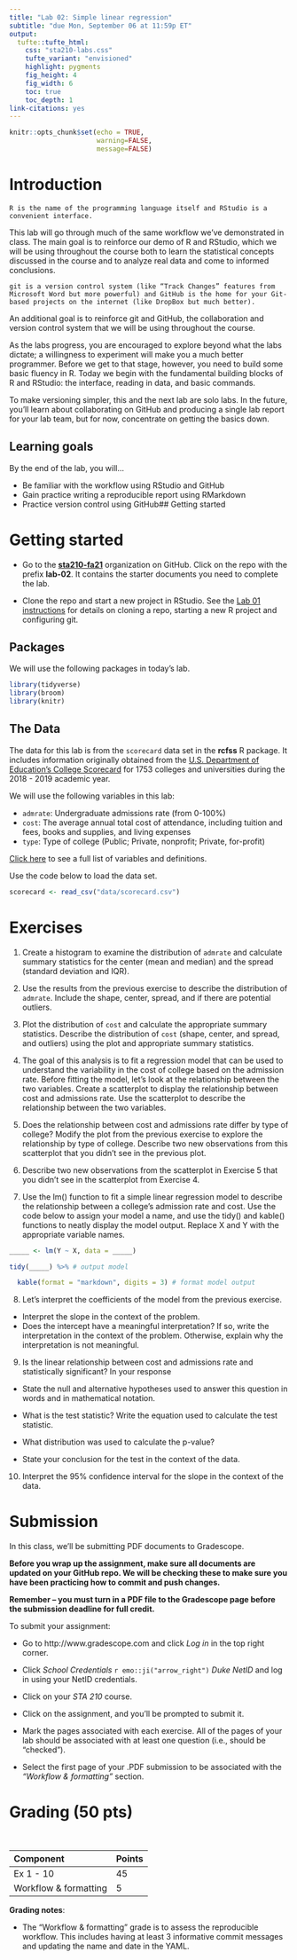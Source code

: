 ```yaml
---
title: "Lab 02: Simple linear regression"
subtitle: "due Mon, September 06 at 11:59p ET"
output: 
  tufte::tufte_html:
    css: "sta210-labs.css"
    tufte_variant: "envisioned"
    highlight: pygments
    fig_height: 4
    fig_width: 6
    toc: true
    toc_depth: 1
link-citations: yes
---
```


```r
knitr::opts_chunk$set(echo = TRUE,
                      warning=FALSE, 
                      message=FALSE)
```


# Introduction

```marginfigure
R is the name of the programming language itself and RStudio is a convenient interface.
```

This lab will go through much of the same workflow we've demonstrated in class.
The main goal is to reinforce our demo of R and RStudio, which we will be using throughout the course both to learn the statistical concepts discussed in the course and to analyze real data and come to informed conclusions.

```marginfigure
git is a version control system (like “Track Changes” features from Microsoft Word but more powerful) and GitHub is the home for your Git-based projects on the internet (like DropBox but much better).
```

An additional goal is to reinforce git and GitHub, the collaboration and version control system that we will be using throughout the course.

As the labs progress, you are encouraged to explore beyond what the labs dictate; a willingness to experiment will make you a much better programmer.
Before we get to that stage, however, you need to build some basic fluency in R.
Today we begin with the fundamental building blocks of R and RStudio: the interface, reading in data, and basic commands.

To make versioning simpler, this and the next lab are solo labs. In the future, you'll learn about collaborating on GitHub and producing a single lab report for your lab team, but for now, concentrate on getting the basics down.

## Learning goals 

By the end of the lab, you will...

- Be familiar with the workflow using RStudio and GitHub
- Gain practice writing a reproducible report using RMarkdown
- Practice version control using GitHub## Getting started 

# Getting started 

-   Go to the [**sta210-fa21**](https://www.github.com/sta210-fa21) organization on GitHub. Click on the repo with the prefix **lab-02**. It contains the starter documents you need to complete the lab.

- Clone the repo and start a new project in RStudio. See the [Lab 01 instructions](https://sta210-fa21.netlify.app/labs/lab-01-ikea.html) for details on cloning a repo, starting a new R project and configuring git. 

## Packages

We will use the following packages in today’s lab.

```r
library(tidyverse)
library(broom)
library(knitr)
```

## The Data 


The data for this lab is from the `scorecard` data set in the **rcfss** R package. It includes information originally obtained from the [U.S. Department of Education’s College Scorecard](https://collegescorecard.ed.gov/data/) for 1753 colleges and universities during the 2018 - 2019 academic year. 

We will use the following variables in this lab: 

- `admrate`: Undergraduate admissions rate (from 0-100%)
- `cost`: The average annual total cost of attendance, including tuition and fees, books and supplies, and living expenses
- `type`: Type of college (Public; Private, nonprofit; Private, for-profit)

[Click here](https://uc-cfss.github.io/rcfss/reference/scorecard.html) to see a full list of variables and definitions. 

Use the code below to load the data set. 

```r
scorecard <- read_csv("data/scorecard.csv")
```


# Exercises

1. Create a histogram to examine the distribution of `admrate` and calculate summary statistics for the center (mean and median) and the spread (standard deviation and IQR). 

2. Use the results from the previous exercise to describe the distribution of `admrate`. Include the shape, center, spread, and if there are potential outliers. 

3.  Plot the distribution of `cost` and calculate the appropriate summary statistics. Describe the distribution of `cost` (shape, center, and spread, and outliers) using the plot and appropriate summary statistics.


4. The goal of this analysis is to fit a regression model that can be used to understand the variability in the cost of college based on the admission rate. Before fitting the model, let's look at the relationship between the two variables. Create a scatterplot to display the relationship between cost and admissions rate. Use the scatterplot to describe the relationship between the two variables.


5. Does the relationship between cost and admissions rate differ by type of college? Modify the plot from the previous exercise to explore the relationship by type of college. Describe two new observations from this scatterplot that you didn’t see in the previous plot.

6. Describe two new observations from the scatterplot in Exercise 5 that you didn't see in the scatterplot from Exercise 4. 


7. Use the lm() function to fit a simple linear regression model to describe the relationship between a college’s admission rate and cost. Use the code below to assign your model a name, and use the tidy() and kable() functions to neatly display the model output. Replace X and Y with the appropriate variable names.

```r
_____ <- lm(Y ~ X, data = _____)

tidy(_____) %>% # output model

  kable(format = "markdown", digits = 3) # format model output
```

8. Let's interpret the coefficients of the model from the previous exercise. 
  - Interpret the slope in the context of the problem.
  - Does the intercept have a meaningful interpretation? If so, write the interpretation in the context of the problem. Otherwise, explain why the interpretation is not meaningful.

9. Is the linear relationship between cost and admissions rate and statistically significant? In your response

- State the null and alternative hypotheses used to answer this question in words and in mathematical notation.

- What is the test statistic? Write the equation used to calculate the test statistic.

- What distribution was used to calculate the p-value?

- State your conclusion for the test in the context of the data.

10. Interpret the 95% confidence interval for the slope in the context of the data.

# Submission

In this class, we'll be submitting PDF documents to Gradescope.

**Before you wrap up the assignment, make sure all documents are updated on your GitHub repo. We will be checking these to make sure you have been practicing how to commit and push changes.**

**Remember -- you must turn in a PDF file to the Gradescope page before the submission deadline for full credit.** 

To submit your assignment: 

- Go to http://www.gradescope.com and click *Log in* in the top right corner. 

- Click *School Credentials* `r emo::ji("arrow_right")` *Duke NetID* and log in using your NetID credentials.

- Click on your *STA 210* course. 

- Click on the assignment, and you'll be prompted to submit it.

- Mark the pages associated with each exercise. All of the pages of your lab should be associated with at least one question (i.e., should be "checked"). 

- Select the first page of your .PDF submission to be associated with the *"Workflow & formatting"* section.

# Grading (50 pts)

<br>

| Component | Points |
|:----------|:-------|
| Ex 1 - 10     | 45      |
| Workflow & formatting     | 5    

**Grading notes**:

-   The "Workflow & formatting" grade is to assess the reproducible workflow. This includes having at least 3 informative commit messages and updating the name and date in the YAML.
